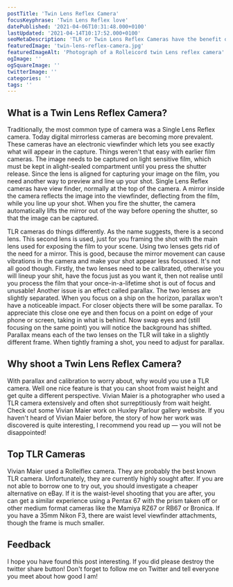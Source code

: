 ```yaml
---
postTitle: 'Twin Lens Reflex Camera'
focusKeyphrase: 'Twin Lens Reflex love'
datePublished: '2021-04-06T10:31:48.000+0100'
lastUpdated: '2021-04-14T10:17:52.000+0100'
seoMetaDescription: 'TLR or Twin Lens Reflex Cameras have the benefit of you being able to hold the camera at waist level to take a picture and get a more engaging camera angle.'
featuredImage: 'twin-lens-reflex-camera.jpg'
featuredImageAlt: 'Photograph of a Rolleicord twin Lens reflex camera'
ogImage: ''
ogSquareImage: ''
twitterImage: ''
categories: ''
tags: ''
---
```


## What is a Twin Lens Reflex Camera?

Traditionally, the most common type of camera was a Single Lens Reflex camera.  Today digital mirrorless cameras are becoming more prevalent.  These cameras have an electronic viewfinder which lets you see exactly what will appear in the capture.  Things weren't that easy with earlier film cameras.  The image needs to be captured on light sensitive film, which must be kept in alight-sealed compartment until you press the shutter release.  Since the lens is aligned for capturing your image on the film, you need another way to preview and line up your shot.  Single Lens Reflex cameras have view finder, normally at the top of the camera.  A mirror inside the camera reflects the image into the viewfinder, deflecting from the film, while you line up your shot.  When you fire the shutter, the camera automatically lifts the mirror out of the way before opening the shutter, so that the image can be captured.

TLR cameras do things differently.  As the name suggests, there is a second lens.  This second lens is used, just for you framing the shot with the main lens used for exposing the film to your scene.  Using two lenses gets rid of the need for a mirror.  This is good, because the mirror movement can cause vibrations in the camera and make your shot appear less focussed.  It's not all good though.  Firstly, the two lenses need to be calibrated, otherwise you will lineup your shit, have the focus just as you want it, then not realise until you process the film that your once-in-a-lifetime shot is out of focus and unusable!  Another issue is an effect called parallax.  The two lenses are slightly separated.  When you focus on a ship on the horizon, parallax won't have a noticeable impact.  For closer objects there will be some parallax.  To appreciate this close one eye and then focus on a point on edge of your phone or screen, taking in what is behind.  Now swap eyes and (still focusing on the same point) you will notice the background has shifted.  Parallax means each of the two lenses on the TLR will take in a slightly different frame.  When tightly framing a shot, you need to adjust for parallax.

## Why shoot a Twin Lens Reflex Camera?

With parallax and calibration to worry about, why would you use a TLR camera.  Well one nice feature is that you can shoot from waist height and get quite a different perspective.  Vivian Maier is a photographer who used a TLR camera extensively and often shot surreptitiously from wait height.  Check out some <ExternalLink aria-label="See Vivian Maier work at Huxley-Parlour" href="https://huxleyparlour.com/artists/vivian-maier/">Vivian Maier work on Huxley Parlour gallery website</ExternalLink>.  If you haven't heard of Vivian Maier before, the story of how her work was discovered is quite interesting, I recommend you read up &mdash; you will not be disappointed!

## Top TLR Cameras

Vivian Maier used a Rolleiflex camera.  They are probably the best known TLR camera.  Unfortunately, they are currently highly sought after.  If you are not able to borrow one to try out, you should investigate a cheaper alternative on eBay.  If it is the waist-level shooting that you are after, you can get a similar experience using a Pentax 67 with the prism taken off or other medium format cameras like the Mamiya RZ67 or RB67 or Bronica.  If you have a 35mm Nikon F3, there are waist level viewfinder attachments, though the frame is much smaller.

## Feedback

I hope you have found this post interesting.  If you did please destroy the twitter share button!  Don't forget to follow me on Twitter and tell everyone you meet about how good I am!
